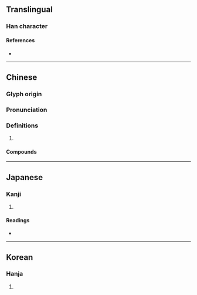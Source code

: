{{character info}}
==Translingual==

===Han character===
{{Han char|rn=30|rad=口|as=08|sn=11|four=61046|canj=RYAJ|ids=⿰口卓}}

====References====
* {{Han ref|kx=0194.310|dkj=03802|dj=0415.080|hdz=10639.100|uh=5545|ud=21829|bh=D47E|bd=54398}}

----

==Chinese==
{{zh-forms}}

===Glyph origin===
{{Han etym}}

===Pronunciation===
{{zh-pron
|m=zhuó
|c=doek3
|mc=y
|oc=y
|cat=
}}

===Definitions===
{{zh-hanzi}}

# {{rfdef|zh}}

====Compounds====
{{zh-der|嘓啅|啅噪|啅啅}}

----

==Japanese==

===Kanji===
{{ja-kanji|grade=|rs=口08}}

# {{rfdef|ja|sort=口08}}

====Readings====
* {{ja-readings
|goon=たく, ちょう
|kanon=たく, とう
|kun=やかまし.い,ついばむ}}

----

==Korean==

===Hanja===
{{ko-hanja|탁}}

# {{rfdef|ko|sort=口08}}